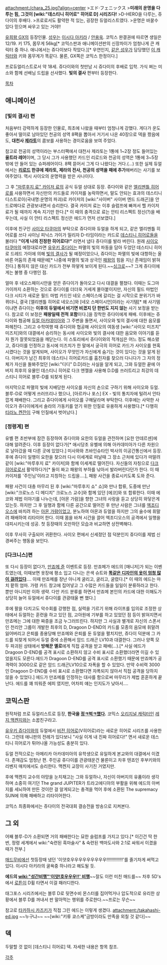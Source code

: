 attachment:/chara_25.jpg?align=center
>エド·フェニックス
>'''미래의 운명을 다루는 힘,  그것이 [wiki:"데스티니 히어로" 히어로 D] 시리즈다!'''
>D-HERO을 다루는, 쥬다이의 후배다.
>프로로서도 활약한 적 있는, 굉장한 듀얼리스트였다.
>운명은 바꿀수 있다 믿으며 싸우고 있는 거야!!

[[유희왕 GX]]의 등장인물. [[성우]]는 [[이시다 아키라]] / [[안용욱]]. 코믹스 완결권에 따르면 생일은 12/19. 키 175, 몸무게 56kg[* 코믹스판과 애니메이션판의 신장차이가 엄청나게 큰 캐릭터 중 하나. 애니에서는 쥬다이보다 작았다.][* 우연인지, [[이시다 아키라|같은 성우]]가 담당했던 [[카츠라 코타로|이 캐릭터]]와 키와 몸무게가 똑같다. 물론, GX쪽은 코믹스 한정이다.]

프로듀얼리스트로서 약 18세. 쥬다이와의 첫만남 시 쥬다이의 후배로 입학. 가식 쩌는 미소와 함께 선배님 드립을 선사했다. '''빛의 결사''' 편부터 등장한다.

[[목차]]

== 애니메이션 ==
=== [빛의 결사] 편 ===
처음부터 강력하게 등장한 인물로, 최초에 나왔을 때부터 엄청나게 강했다. 게다가 운도 좋아서 떨이로 남아있던 천공의 성역 8팩을 뽑아서 거기서 나온 40장으로 덱을 짰음에도, '''대천사 [[제라토]]'''의 콤보를 사용하는 경이로움을 보여 주었다.

참고로 천공의 성역이라는 부스터팩에서 대천사 제라토는 1통에 1~2장 정도 들어있는 '''울트라 레어'''이며, 그 당시 그가 사용했던 카드인 리로드와 천공의 성역은 1통에 3~5장 밖에 안 들어 있는 슈퍼레어이다. 8팩 뜯어서 그게 다 나왔다는 거다.(…) 또한 실제 듀얼에서는 '''[[리로드]] 한큐에 제라토, 제라의 전사, 천공의 성역을 패에 추가'''해버리는 사기를 보여주었다. 역시 사이오의 운명력을 받은 사나이다.

그 후 [["마루후지 료" 카이저 료]]의 공식 듀얼 상대로 등장. 쥬다이와 같은 [[엘리멘틀 히어로]]를 사용하면서 자신만의 카드들로 카이저를 농락하면서, 말도 안되는 효과의 데스티니 디스트로이(국내명:운명의 파괴)로 카이저의 [wiki:"사이버" 사이버 엔드 드래곤]을 안드로메다로 관광보내면서 승리한다. 결국 카이저 료는 이후 슬럼프에 빠져서 헬 카이저 료가 될 때까지 계속 지기만 한다.[* 이 때의 충격으로 료는 안티 리스펙트 정신(?)을 배우는데, 사실 이 안티 리스펙트 정신은 에드가 먼저 선보였다.]

이후에 친구인 [[사이오 타쿠마]]의 부탁으로 쥬다이와 듀얼을 하게 되고, 같은 엘리멘틀 히어로를 쓰다 샤이닝 피닉스 가이가 밀리자 D-타임이라는 카드로 [[데스티니 히어로]]들을 불러다 '''"이게 나의 진정한 히어로다!"''' 라면서 냅다 쥬다이를 발라 버린다. 원래 [[사이오 타쿠마]]의 예정대로라면 [[유우키 쥬다이]]는 파멸의 빛의 파동을 담아 두었던 데스티니 히어로 드레드 가이에 의해 [[빛의 결사]]가 될 예정이었으나, 쥬다이는 파멸의 빛에 대항하는 올바른 어둠의 존재 때문에[* 나중에 파멸의 빛과 상극인 [[패왕]]의 힘을 지닌 존재임이 밝혀진다.] 통하지 않은 대신 카드가 전부 하얗게 보이게 된다.~~[[싱크로]]~~? 그게 쥬다이에게는 불행 중 다행인 점.

얼마 후 네오스페이시안을 얻은 쥬다이가 돌아오고 다시 대결을 펼쳤다. 이때는 도그마 가이까지 소환하는 것으로 쥬다이를 더더욱 거세게 몰아붙이지만, 자신의 필드 마법인 다크 시티가 새로운 필드 마법 카드인 네오 스페이스에 갈리는 걸 시작으로 분위기가 바뀌더니, 결국 [엘리멘틀 히어로 네오스]와 [네오 스페이시언]이라는 사기템[* 왜 사기템이냐면 쥬다이는 '''이후의 듀얼에서 비기면 비겼지 단 한번도 지지 않는''' 사기 보정을 받는다. 참고로 이 보정은 '''패왕일때 전적 포함'''이다.]을 장착한 쥬다이에게 패배. 이후에는 쥬다이와 협공해 [[듀얼 아카데미아]]와 그 주변을 돌면서, 사이오와 빛의 결사에 대한 음모를 파헤친다. 그리고 수학여행 때 쥬다이와 협공해 사이오의 여동생 [wiki:"사이오 미즈치" 미즈치]와의 대결에서 승리하는 동시에 사이오와 빛의 결사에 대한 음모와 이야기를 듣자 뭔가 잘못되었음을 깨닫는다. 이 스토리에서 쥬다이와의 적개심은 어느 정도 해소됐고, 쥬다이를 인정하고 동시에 미즈치가 한 말에서 궁극의 히어로 카드가 사이오를 현혹시켰다는 것을 알게되며, 사이오가 무엇인가 자신에게 숨기는 것이 있다는 것을 알게 된다. 아버지가 남긴 최후의 데스티니 히어로카드를 훔친자를 찾으러 다니다가 그 자의 정체가 자신을 돌봐주었던 [wiki:"디디" D.D]라는 사실을 알게 되고, 그와 듀얼한 끝에 아버지 최후의 유물인 데스티니 히어로 다크 엔젤을 사용해 D.D를 쓰러트리고 최강의 데스티니 히어로 블루-D를 되찾게 된다.

마지막으로 파멸의 빛에 지배당한 사이오를 자신의 손으로 구하기 위해 사이오와 듀얼. 블루-D로 어떻게 쓰러뜨리나 했으나, [아르카나 포스] EX - 빛의 통치자에 털려서 안타깝게 패배한다. 그리고 쥬다이에게 사이오를 구해달라며 부탁한다. 이후에는 사악한 사이오가 쥬다이에게서 솔라의 가동키를 얻기 위한 인질로 유용하게 사용했다.[* 다행히 [[티라노 켄잔]]이 구해 인질에서 벗어났다.]

=== [정령계] 편 ===
유벨 편 초반부에 잠깐 등장하여 쥬다이와 요한의 듀얼을 관전하며 [요한 안데르센]에 대해 알려준다. 이후 등장이 없다가[* 애시당초 유벨에 의해 아카데미아가 다른 차원으로 날아갔을 때 다른 곳에 있었다.] 미사와와 츠바인슈타인 박사의 이공간통신에서 등장. 후에 쥬다이 일행이 요한을 찾으러 다시 이세계로 떠날때 그 장소 근처에 있다가 떠말려 같이 [wiki:"마루후지 료" 카이저]와 함께 이세계로 떨어진다. 자신들의 자칭으로 [[다크 히어로]]로서 활약하다가[* 둘이 짜고 패왕의 부하를 낚아서 발라버린다던가 한다. 이 때 카이저를 '주인님'이라고 지칭하는 드립을….], 패왕 사건을 종료시키도록 도와 준다.  

패왕 사건이 대충 마무리 된 후 [wiki:"마루후지 쇼" 쇼]와 만나 합류, 도중에 만난 [wiki:"크로노스 디 메디치" 크로노스 교수]와 함께 있던 [에코]와 또 합류한다. 이때 에코와 제법 이야기를 나누는데, [아몬 가람]을 향한 그녀의 사랑을 듣고 상당히 와닿은게 있는듯. 하지만 그 후 일행과 함께 다른 공간으로 떨어진 후 만난 사람은 그녀를 [[엑조디오스]]에 바치려 하는 [[아몬 가람]]이었고, 분노하여 아몬과 듀얼을 하지만 그의 술수에 휘말려 패배하여 리타이어 한다. 이때 몸을 바쳐 시간을 끌어 엑조디오스의 공격에서 일행을 대피시키는데 성공. 첫 등장때의 오만하던 모습과 비교하면 상전벽해다.

이후 무사히 구출되어 귀환한다. 사이오 편에서 신세졌던 점 덕분인지 쥬다이를 제법 신경써주는 행동을 보인다. 

=== [다크니스]편 ===
또 다시 등장이 없다가, [[만죠메 쥰]] 이벤트로 등장. 만죠메가 에드의 [매니저]가 되는 이벤트였는데, 이때보면 옷장에 평소 입고 다니는 은색 슈트와 '''[[단벌신사|똑같은 디자인의 옷이 엄청 많이 걸려있다]]'''…. 이때 만죠메를 장난 아니게 굴리고, 굴리고, 굴렸다.[* 이 때의 에드는 마치 팥쥐 엄마. 가령 카드 창고에 집어넣고 그 수많은 카드들을 일일이 분류하라고 한다. 뿐만 아니지만 이하 생략. 다만 카드 분류를 하면서 만죠메 본인의 카드에 대한 이해도가 상당히 늘어 듀얼에서 쥬다이를 관광태울 뻔 했다.] 

후에 팔을 다치고도 악수회를 강행한 점, 실력을 기르기 위해 라이프를 임의로 조정한 상태에서 듀얼하는 훈련을 하고 있던 점, 고아원에 기부를 하고 있었던 점 등이 밝혀지면서 만죠메는 그에 대한 짜증을 조금 누그러뜨린다. 하지만 그 사실과 별개로 자신의 스폰서인 천리안 그룹이 개발한 최후의 D, Dragoon D-END의 카드를 모종의 음모에 휘말려 잃어버리고 은퇴를 종용당해 만죠메와 은퇴를 둔 듀얼을 펼치지만, 쥬다이 덕분에 그 카드를 되찾게 되어서 듀얼 중에 소환해서 암드 드래곤 LV10과 대결한다. 그러나 양쪽 모두 파괴된 상태에서 '''방해꾼 옐로'''에게 직접 공격을 받고 패배(…).[* 사실 에드가 Dragoon D-END를 공격 표시로 소환하지 않고 수비 표시로 소환했더라면 이길 수 있었을지도 모른다.에드가 Dragoon D-END를 공격 표시로 소환했기 때문에 만죠메가 공격력이 3000으로 같은 암드 드래곤LV10으로 자폭을 할 수 있었다. 만약 수비력 3000인 Dragoon D-END를 수비 표시로 소환했다면 자폭되지 않아서 직접 공격을 당하지 않을 수 있었다.]  에드가 만죠메를 인정하는 대사를 함으로써 마무리가 제법 훈훈하게 끝난다. 에드를 꽤 띄워준 에피 였지만, 어차피 얘는 인지도가 낮아서….

== 코믹스판 ==
원작처럼 프로 듀얼리스트로 등장, '''한국을 [[정ㅋ벅ㅋ]]했다.''' 코믹스 [[오리지널 캐릭터]]인 [[레지 맥켄지]]와는 소꿉친구라고.

[[유우키 쥬다이]]와의 듀얼에서 [[비전 히어로]](V히어로)라는 새로운 히어로 시리즈를 사용한다. 그런데 애니판의 전례가 있다보니 "사실 이게 내 진짜 히어로다!" 면서 새로운 데스티니 히어로가 튀어나올 가능성도 충분히 있다.

듀얼 전적으로는 아메리카 아카데미아의 유학생으로 유일하게 본교와의 대결에서 이겼다. 존재감도 엄청난 편. 주인공 쥬다이를 관광태운건 물론이고 차후 텐죠인 후부키와의 리벤지 매치에서도 승리한다. 맥켄지 교장이 사기친 거였지만.

후에 맥켄지 교수의 야망을 눈치채고는 그와 듀얼하나, 자신이 아버지의 유품이라 생각하며 소중히 여기던 The grand JUPITER가 트라고에디아의 부활을 위해 에드의 아버지를 세뇌하여 만든 것이란 걸 알게되고는 충격을 먹어 후에 소환된 The supremacy SUN에 의해 패배하고 리타이어한다.

코믹스 최종화에서는 쥬다이의 전국대회 결승전을 방송으로 지켜본다. 

== 그 외 ==
어째 블루-D가 소환되면 거의 패배한다는 묘한 슬럼프를 가지고 있다.[* 이긴건 딱 한번, 정령 세계에서 wiki:"숙련된 흑마술사" & 숙련된 백마도사와 2:1로 싸워서 이겼을 때가 전부.]

[[매드무비]]에선 첫등장때 냈던 '이얏호우우우우우우우우우!!!!!!!!!!!!!'를 줄기차게 써먹고있다. 이시다 아키라의 굴욕중 하나라고 해도될 듯.

{{{#!html
<object classid='clsid:d27cdb6e-ae6d-11cf-96b8-444553540000' codebase='http://download.macromedia.com/pub/shockwave/cabs/flash/swflash.cab#version=9,0,0,0' id='NFPlayer14347' width='500' height='408'><param name='movie' value='http://serviceapi.nmv.naver.com/flash/NFPlayer.swf?vid=4C92178BFBE60C9621614824B6B98AD4A0E3&outKey=V123ba000d74df8b08f4d6250744d02022599580bb9fdf67428076250744d02022599' /><param name='wmode' value='transparent' /><param name='allowScriptAccess' value='always' /><param name='allowFullScreen' value='true' /><embed src='http://serviceapi.nmv.naver.com/flash/NFPlayer.swf?vid=4C92178BFBE60C9621614824B6B98AD4A0E3&outKey=V123ba000d74df8b08f4d6250744d02022599580bb9fdf67428076250744d02022599' wmode='transparent' width='500' height='408' allowScriptAccess='always' name='NFPlayer14347' id='NFPlayer14347' allowFullScreen='true' type='application/x-shockwave-flash' /></object>
}}}
'''에드의 [[wiki:"성간비행"'이얏!호우우우!!' 비행]]'''~~잘도 이런 미친 매드를~~
차후 5D's에서 [[로튼]]이 D휠 타면서 이걸 패러디한다.

태그포스 시리즈에서는 블루 D로 뒷면수비 몬스터를 집어먹거나 압도적으로 유리한 상황에서 블루 D를 꺼내서 판 말아먹는 행위를 주로한다.~~프로는 무슨~~

참고로 [[타카하시 카즈키]]가 직접 그린 에드는 이렇게 생겼다.
attachment:/takahashi-ed.jpg
~~누구냐~~ ~~[wiki:"키류 쿄스케"금방이라도 만족을 외칠 것 같다]~~

== 덱 ==
두말할 것 없이 [데스티니 히어로] 덱. 자세한 내용은 항목 참조.

[[각주]]
